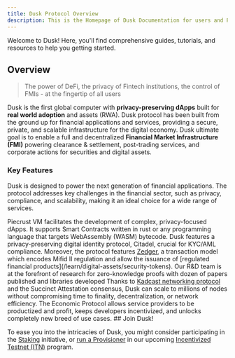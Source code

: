 ```yaml
---
title: Dusk Protocol Overview
description: This is the Homepage of Dusk Documentation for users and Provisioner runners
---
```


Welcome to Dusk! Here, you'll find comprehensive guides, tutorials, and resources to help you getting started.

## Overview

> The power of DeFi, the privacy of Fintech institutions, the control of FMIs - at the fingertip of all users

Dusk is the first global computer with **privacy-preserving dApps** built for **real world adoption** and assets (RWA). Dusk protocol has been built from the ground up for financial applications and services, providing a secure, private, and scalable infrastructure for the digital economy. Dusk ultimate goal is to enable a full and decentralized **Financial Market Infrastructure (FMI)** powering clearance & settlement, post-trading services, and corporate actions for securities and digital assets.

### Key Features

Dusk is designed to power the next generation of financial applications. The protocol addresses key challenges in the financial sector, such as privacy, compliance, and scalability, making it an ideal choice for a wide range of services.

<CardGrid stagger>
    <Card title="Privacy-Preserving Smart Contracts">
Piecrust VM facilitates the development of complex, privacy-focused dApps. It supports Smart Contracts written in rust or any programming language that targets WebAssembly (WASM) bytecode.
        <LinkCard title="Piecrust: ZK-Friendly VM" href="/getting-started/vm/overview"/>
    </Card>
    <Card title="Compliance">
        Dusk features a privacy-preserving digital identity protocol, Citadel, crucial for KYC/AML compliance. Moreover, the protocol features 
        <a href="https://dusk.network/news/why-we-need-phoenix-and-zedger">Zedger</a>, a transaction model which encodes Mifid II regulation and allow the issuance of [regulated financial products](/learn/digital-assets/security-tokens).
        <LinkCard title="Digital Identity Protocol" href="/digital-identity/self-sovereign-di"/>
    </Card>
    <Card title="Powered By Cryptography">
        Our R&D team is at the forefront of research for zero-knowledge proofs with dozen of papers published and libraries developed
        <LinkCard title="Publications And Research" href="/learn/overview/additional-resources"/>
    </Card>
    <Card title="Finality And Scalability">
    Thanks to <a href="">Kadcast networking protocol</a> and the Succinct Attestation consensus, Dusk can scale to millions of nodes without compromising time to finality, decentralization, or network efficiency.
        <LinkCard title="Network" href="/learn/economy/succinct-attestation"/>
    </Card>
    <Card title="Economic Soundness">
The Economic Protocol allows service providers to be productized and profit, keeps developers incentivized, and unlocks completely new breed of use cases.
        <LinkCard title="Economic Protocol" href="/learn/economy/economic-protocol"/>
    </Card>
</CardGrid>
## Join Dusk!

To ease you into the intricacies of Dusk, you might consider participating in the [Staking](/staking) initiative, or [run a Provisioner](/node-setup) in our upcoming [Incentivized Testnet (ITN)](/ITN) program. 
